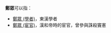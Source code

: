 '''鄭眾'''可以指：

* [[鄭眾_(學者)|鄭眾 (學者)]]，東漢學者
* [[鄭眾_(宦官)|鄭眾 (宦官)]]，漢和帝時的宦官，曾參與誅殺竇憲

{{disambig|Z眾|cat=二字郑姓人名消歧义}}